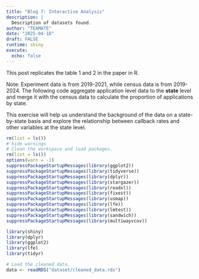 ```yaml
---
title: "Blog 7: Interactive Analysis"
description: |
  Description of datasets found.
author: "TEAMATE"
date: "2025-04-18"
draft: FALSE
runtime: shiny
execute:
  echo: false
---
```


This post replicates the table 1 and 2 in the paper in R.

Note: Experiment data is from 2019-2021, while census data is from 2019-2024. The following code aggregate application level data to the **state** level and merge it with the census data to calculate the proportion of applications by state.

This exercise will help us understand the background of the data on a state-by-state basis and explore the relationship between callback rates and other variables at the state level.

```r
rm(list = ls())
# hide warnings
# Clean the workspace and load packages.
rm(list = ls())
options(warn = -1)
suppressPackageStartupMessages(library(ggplot2))
suppressPackageStartupMessages(library(tidyverse))
suppressPackageStartupMessages(library(dplyr))
suppressPackageStartupMessages(library(stargazer))
suppressPackageStartupMessages(library(readxl))
suppressPackageStartupMessages(library(fixest))
suppressPackageStartupMessages(library(usmap))
suppressPackageStartupMessages(library(lfe))
suppressPackageStartupMessages(library(lmtest))
suppressPackageStartupMessages(library(sandwich))
suppressPackageStartupMessages(library(multiwayvcov))

library(shiny)
library(dplyr)
library(ggplot2)
library(lfe)
library(tidyr)

# Load the cleaned data.
data <- readRDS("dataset/cleaned_data.rds")
```
